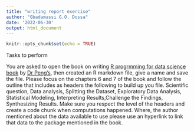 ```yaml
---
title: "writing report exercise"
author: "Gbadamassi G.O. Dossa"
date: '2022-06-30'
output: html_document
---
```


```r
knitr::opts_chunk$set(echo = TRUE)
```

Tasks to perform

You are asked to open the book on writing [R progrmming for data science book](https://leanpub.com/rprogramming) by [Dr Peng's](https://rdpeng.org/), then created  an R markdown file, give a name and save the file.
Please focus on the chapters 6 and 7 of the book and follow the outline that includes as headers the following to build up you file. Scientific question, Data analysis, Splitting the Dataset, Exploratory Data Analysis, Statistical Modeling, Interpreting Results,Challenge the Findings, Synthesizing Results. Make sure you respect the level of the headers and create a code chunk when computations happened.
Where, the author mentioned about the data available to use please use an hyperlink to link that data to the package mentioned in the book.
